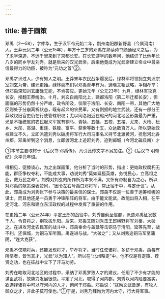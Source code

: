 ```yaml
---
---
---
```

title: 善于画策
---



邓禹（2—58），字仲华，生于汉平帝元始二年，荆州南阳郡新野县（今属河南）人。王莽元凤二年（公元15年），年方十三岁的邓禹在熟读诗书颇通经义之后，为了求学深造，不远千里来到了京都长安。在长安游学的数年间，他结识了比他年长八岁的同乡学友刘秀，就是后来的汉光武帝。后来他竟成为光武帝建立帝业中最亲信最得力的功臣，被称为“元功之首”②。

邓禹才识过人，少有知人之明。王莽末年农民战争爆发后，绿林军将领拥立刘汉宗室刘玄为帝，建元更始。绿林豪杰们以邓禹青年有为，通晓文韬武略，争相荐举；但邓禹深知刘玄庸碌无能，不肯答应。更始元年（公元23年）九月，绿林军攻克长安，推翻王莽统治。十月，刘玄自南阳北上，建都洛阳（第二年迁都长安），但面临的形势仍然十分严峻，政令所及，仅限于洛阳、长安、南阳一带，其他广大地区则处于分崩离析状态，既有起义的农民军，又有割据的地主武装，还有一部分王莽政权旧官吏仍在行使管辖职权；尤以同洛阳近在咫尺的河北地区形势最为严重，光是不相统属的农民起义军就有铜马、青犊、五幡、五校、五楼、尤来、大枪、枟乡、大彤、高湖、重连、铁胫、富平、获索等数十支，众达数百万人。所以更始政权建立不久，立即派遣刘秀以破虏将军行大司马事名义持节北渡黄河，抚慰河北各州郡。邓禹听到这个消息，立即渡河北上追赶刘秀，追到邺城（今河北磁县南）才

①本节主要取材于《后汉书·邓禹传》，凡引此传文字不另加注。②《后汉书·明帝纪》永平元年诏。

得相见，促膝谈心，为之出谋画策。他分析了当时的形势，指出：更始政权腐朽无能，群臣争权夺利，不能成大事，劝说刘秀“莫如延揽英雄，务悦民心，立高祖之业，救万民之命”。刘秀对刘玄的所作所为本来不满，又怀有帝制自为之心，所以对邓禹的献策深表赞同，“因令左右号禹曰邓将军，常止宿于中，与定计议”。从此，邓禹成为刘秀帐下参与决策的最亲信的谋士。邓禹不仅是一位善于运筹帷幄的谋士，而且他还是一员勇于冲锋陷阵的将军。由于能文能武，故能出将入相，在平定河北、河东和建立东汉政权的过程中发挥了重要的作用。

在更始二年（公元24年）平定王郎的战役中，刘秀自蓟至信都，派遣邓禹征发数千人，令自将之，别攻拔乐阳。后来，邓禹又随刘秀击王郎横野将军刘奉，大破之。在进攻河北农民军的战斗中，邓禹奉命与盖延等击铜马于清阳，延等先至，战不利，还保城，为铜马军所围。禹遂进与战，“大破之”；又从刘秀追铜马军至蒲阴，“连大克获”。

邓禹不仅能将兵，还能发现将才，举荐将才。当时任使诸将，多访于邓禹，禹每有所举者，皆当其才，光武“以为知人”。所以在“北州略定”中，他不仅是有定策、荐贤之功，也在征战中立下了汗马功劳。

刘秀在略取河北地区的过程中，采纳了邓禹罗致人才的建议，任用了不少有才能的谋臣武将，故势力发展很快。平定了河北，取得了河内郡。刘秀以河内险要富实，欲选择诸将中可以守河内的人才，询问于邓禹。邓禹说：“寇恂文武备足，有牧人御众之才，非此子莫可使也。”①于是，刘秀乃拜恂为河内太守，行大将军事。